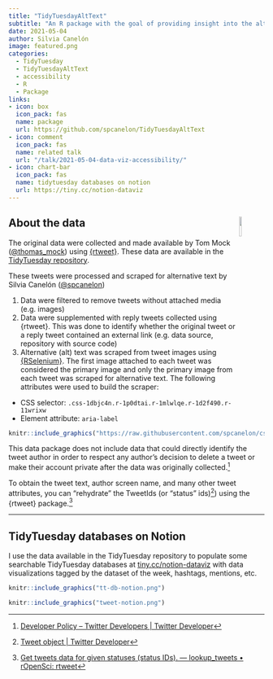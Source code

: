 ```yaml
---
title: "TidyTuesdayAltText"
subtitle: "An R package with the goal of providing insight into the alternative (alt) text accompanying the data visualizations shared on Twitter as part of the [TidyTuesday social project](https://github.com/rfordatascience/tidytuesday#a-weekly-social-data-project-in-r)."
date: 2021-05-04
author: Silvia Canelón
image: featured.png
categories:
  - TidyTuesday
  - TidyTuesdayAltText
  - accessibility
  - R
  - Package
links:
- icon: box
  icon_pack: fas
  name: package
  url: https://github.com/spcanelon/TidyTuesdayAltText
- icon: comment
  icon_pack: fas
  name: related talk
  url: "/talk/2021-05-04-data-viz-accessibility/"
- icon: chart-bar
  icon_pack: fas
  name: tidytuesday databases on notion
  url: https://tiny.cc/notion-dataviz
---
```


## About the data  <img src="featured-hex.png" style="float:right;" width="10%">
<!--<a href='https://github.com/spcanelon/TidyTuesdayAltText'><img src='featured-hex.png' align="right" height="200" alt='Hex logo for the package. White with a thick black border. Inside, the TidyTuesday logo on the top half which are the words TidyTuesday in white against a broad brush stroke of black paint. On the bottom half, the words alt = "text" in black against a white background and within angle brackets to simulate html code.'/></a>-->

The original data were collected and made available by Tom Mock ([\@thomas_mock](https://twitter.com/thomas_mock)) using [{rtweet}](https://github.com/ropensci/rtweet). These data are available in the [TidyTuesday repository](https://github.com/rfordatascience/tidytuesday#a-weekly-social-data-project-in-r).

These tweets were processed and scraped for alternative text by Silvia Canelón ([\@spcanelon](https://twitter.com/spcanelon))

1. Data were filtered to remove tweets without attached media (e.g. images)
1. Data were supplemented with reply tweets collected using {rtweet}. This was done to identify whether the original tweet or a reply tweet contained an external link (e.g. data source, repository with source code)
1. Alternative (alt) text was scraped from tweet images using [{RSelenium}](https://docs.ropensci.org/RSelenium/). The first image attached to each tweet was considered the primary image and only the primary image from each tweet was scraped for alternative text. The following attributes were used to build the scraper:

- CSS selector: `.css-1dbjc4n.r-1p0dtai.r-1mlwlqe.r-1d2f490.r-11wrixw`
- Element attribute: `aria-label`

```r
knitr::include_graphics("https://raw.githubusercontent.com/spcanelon/csvConf2021/master/slides/img/webInspection.png")
```

This data package does not include data that could directly identify the tweet author in order to respect any author’s decision to delete a tweet or make their account private after the data was originally collected.[^1]

To obtain the tweet text, author screen name, and many other tweet attributes, you can “rehydrate” the TweetIds (or “status” ids)[^2]) using the {rtweet} package.[^3]

[^1]: [Developer Policy – Twitter Developers | Twitter Developer](https://developer.twitter.com/en/developer-terms/policy)
[^2]: [Tweet object | Twitter Developer](https://developer.twitter.com/en/docs/twitter-api/data-dictionary/object-model/tweet) 
[^3]: [Get tweets data for given statuses (status IDs). — lookup_tweets • rOpenSci: rtweet](https://docs.ropensci.org/rtweet/reference/lookup_tweets.html)

---

##  TidyTuesday databases on Notion

I use the data available in the TidyTuesday repository to populate some searchable TidyTuesday databases at [tiny.cc/notion-dataviz](https://tiny.cc/notion-dataviz) with data visualizations tagged by the dataset of the week, hashtags, mentions, etc.


```r
knitr::include_graphics("tt-db-notion.png")
```

```r
knitr::include_graphics("tweet-notion.png")
```
